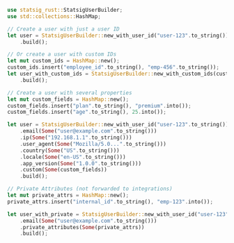 ```rust
use statsig_rust::StatsigUserBuilder;
use std::collections::HashMap;

// Create a user with just a user ID
let user = StatsigUserBuilder::new_with_user_id("user-123".to_string())
    .build();

// Or create a user with custom IDs
let mut custom_ids = HashMap::new();
custom_ids.insert("employee_id".to_string(), "emp-456".to_string());
let user_with_custom_ids = StatsigUserBuilder::new_with_custom_ids(custom_ids)
    .build();

// Create a user with several properties
let mut custom_fields = HashMap::new();
custom_fields.insert("plan".to_string(), "premium".into());
custom_fields.insert("age".to_string(), 25.into());

let user = StatsigUserBuilder::new_with_user_id("user-123".to_string())
    .email(Some("user@example.com".to_string()))
    .ip(Some("192.168.1.1".to_string()))
    .user_agent(Some("Mozilla/5.0...".to_string()))
    .country(Some("US".to_string()))
    .locale(Some("en-US".to_string()))
    .app_version(Some("1.0.0".to_string()))
    .custom(Some(custom_fields))
    .build();

// Private Attributes (not forwarded to integrations)
let mut private_attrs = HashMap::new();
private_attrs.insert("internal_id".to_string(), "emp-123".into());

let user_with_private = StatsigUserBuilder::new_with_user_id("user-123".to_string())
    .email(Some("user@example.com".to_string()))
    .private_attributes(Some(private_attrs))
    .build();
```

